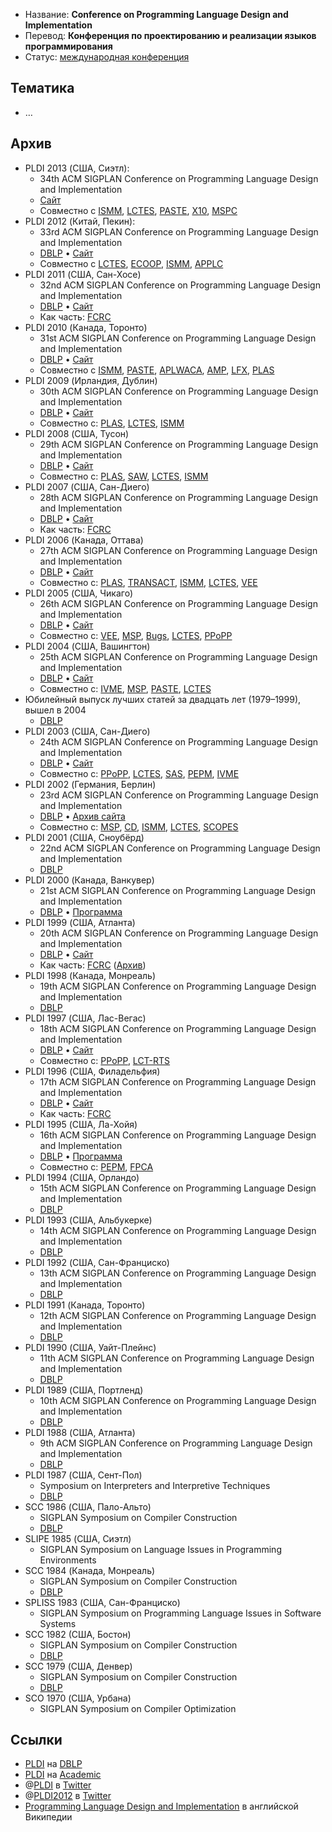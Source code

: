 * Название: '''Conference on Programming Language Design and Implementation'''
* Перевод: '''Конференция по проектированию и реализации языков программирования'''
* Статус: [[International Conference|международная конференция]]

== Тематика ==
* …

== Архив ==
* PLDI 2013 (США, Сиэтл):
** 34th ACM SIGPLAN Conference on Programming Language Design and Implementation
** [http://pldi2013.ucombinator.org/ Сайт]
** Совместно с [[ISMM]], [[LCTES]], [[PASTE]], [[X10]], [[MSPC]]
* PLDI 2012 (Китай, Пекин):
** 33rd ACM SIGPLAN Conference on Programming Language Design and Implementation
** [http://dblp.uni-trier.de/db/conf/pldi/pldi2012.html DBLP] • [http://pldi12.cs.purdue.edu/ Сайт]
** Совместно с [[LCTES]], [[ECOOP]], [[ISMM]], [[APPLC]]
* PLDI 2011 (США, Сан-Хосе)
** 32nd ACM SIGPLAN Conference on Programming Language Design and Implementation
** [http://dblp.uni-trier.de/db/conf/pldi/pldi2011.html DBLP] • [http://pldi11.cs.utah.edu/ Сайт]
** Как часть: [[FCRC]]
* PLDI 2010 (Канада, Торонто)
** 31st ACM SIGPLAN Conference on Programming Language Design and Implementation
** [http://dblp.uni-trier.de/db/conf/pldi/pldi2010.html DBLP] • [http://cs.stanford.edu/pldi10/ Сайт]
** Совместно с [[ISMM]], [[PASTE]], [[APLWACA]], [[AMP]], [[LFX]], [[PLAS]]
* PLDI 2009 (Ирландия, Дублин)
** 30th ACM SIGPLAN Conference on Programming Language Design and Implementation
** [http://dblp.uni-trier.de/db/conf/pldi/pldi2009.html DBLP] • [http://www-plan.cs.colorado.edu/~pldi09/ Сайт]
** Совместно с: [[PLAS]], [[LCTES]], [[ISMM]]
* PLDI 2008 (США, Тусон)
** 29th ACM SIGPLAN Conference on Programming Language Design and Implementation
** [http://dblp.uni-trier.de/db/conf/pldi/pldi2008.html DBLP] • [http://pldi2008.cs.ucr.edu/ Сайт]
** Совместно с: [[PLAS]], [[SAW]], [[LCTES]], [[ISMM]]
* PLDI 2007 (США, Сан-Диего)
** 28th ACM SIGPLAN Conference on Programming Language Design and Implementation
** [http://dblp.uni-trier.de/db/conf/pldi/pldi2007.html DBLP] • [http://ties.ucsd.edu/PLDI/ Сайт]
** Как часть: [[FCRC]]
* PLDI 2006 (Канада, Оттава)
** 27th ACM SIGPLAN Conference on Programming Language Design and Implementation
** [http://dblp.uni-trier.de/db/conf/pldi/pldi2006.html DBLP] • [http://research.microsoft.com/en-us/um/redmond/events/pldi06/ Сайт]
** Совместно с: [[PLAS]], [[TRANSACT]], [[ISMM]], [[LCTES]], [[VEE]]
* PLDI 2005 (США, Чикаго)
** 26th ACM SIGPLAN Conference on Programming Language Design and Implementation
** [http://dblp.uni-trier.de/db/conf/pldi/pldi2005.html DBLP] • [http://research.ihost.com/pldi2005/ Сайт]
** Совместно с: [[VEE]], [[MSP]], [[Bugs]], [[LCTES]], [[PPoPP]]
* PLDI 2004 (США, Вашингтон)
** 25th ACM SIGPLAN Conference on Programming Language Design and Implementation
** [http://dblp.uni-trier.de/db/conf/pldi/pldi2004.html DBLP] • [http://www.cs.umd.edu/~pugh/pldi04/ Сайт]
** Совместно с: [[IVME]], [[MSP]], [[PASTE]], [[LCTES]]
* Юбилейный выпуск лучших статей за двадцать лет (1979–1999), вышел в 2004
** [http://dblp.uni-trier.de/db/conf/pldi/pldi2004best.html DBLP]
* PLDI 2003 (США, Сан-Диего)
** 24th ACM SIGPLAN Conference on Programming Language Design and Implementation
** [http://dblp.uni-trier.de/db/conf/pldi/pldi2003.html DBLP] • [http://www.cs.ucr.edu/~gupta/PLDI2003/ Сайт]
** Совместно с: [[PPoPP]], [[LCTES]], [[SAS]], [[PEPM]], [[IVME]]
* PLDI 2002 (Германия, Берлин)
** 23rd ACM SIGPLAN Conference on Programming Language Design and Implementation
** [http://dblp.uni-trier.de/db/conf/pldi/pldi2002.html DBLP] • [http://web.archive.org/web/20070723103736/http://sunshine.cs.uni-dortmund.de/~knoop/PLDI2002/pldi2002_main.html Архив сайта]
** Совместно с: [[MSP]], [[CD]], [[ISMM]], [[LCTES]], [[SCOPES]]
* PLDI 2001 (США, Сноубёрд)
** 22nd ACM SIGPLAN Conference on Programming Language Design and Implementation
** [http://dblp.uni-trier.de/db/conf/pldi/pldi2001.html DBLP]
* PLDI 2000 (Канада, Ванкувер)
** 21st ACM SIGPLAN Conference on Programming Language Design and Implementation
** [http://dblp.uni-trier.de/db/conf/pldi/pldi2000.html DBLP] • [http://suif.stanford.edu/~lam/pldi00/ Программа]
* PLDI 1999 (США, Атланта)
** 20th ACM SIGPLAN Conference on Programming Language Design and Implementation
** [http://dblp.uni-trier.de/db/conf/pldi/pldi99.html DBLP] • [http://www.cs.rutgers.edu/pldi99/ Сайт]
** Как часть: [[FCRC]] ([http://web.archive.org/web/20070811200833/http://www.acm.org/fcrc/fcrc99/index.html Архив])
* PLDI 1998 (Канада, Монреаль)
** 19th ACM SIGPLAN Conference on Programming Language Design and Implementation
** [http://dblp.uni-trier.de/db/conf/pldi/pldi98.html DBLP]
* PLDI 1997 (США, Лас-Вегас)
** 18th ACM SIGPLAN Conference on Programming Language Design and Implementation
** [http://dblp.uni-trier.de/db/conf/pldi/pldi97.html DBLP] • [http://www.cs.bu.edu/pub/pldi97/ Сайт]
** Совместно с: [[PPoPP]], [[LCTES|LCT-RTS]]
* PLDI 1996 (США, Филадельфия)
** 17th ACM SIGPLAN Conference on Programming Language Design and Implementation
** [http://dblp.uni-trier.de/db/conf/pldi/pldi96.html DBLP] • [http://pages.cs.wisc.edu/~fischer/pldi96/ Сайт]
** Как часть: [[FCRC]]
* PLDI 1995 (США, Ла-Хойя)
** 16th ACM SIGPLAN Conference on Programming Language Design and Implementation
** [http://dblp.uni-trier.de/db/conf/pldi/pldi95.html DBLP] • [http://compilers.iecc.com/comparch/article/95-03-065 Программа]
** Совместно с: [[PEPM]], [[FPCA]]
* PLDI 1994 (США, Орландо)
** 15th ACM SIGPLAN Conference on Programming Language Design and Implementation
** [http://dblp.uni-trier.de/db/conf/pldi/pldi94.html DBLP]
* PLDI 1993 (США, Альбукерке)
** 14th ACM SIGPLAN Conference on Programming Language Design and Implementation
** [http://dblp.uni-trier.de/db/conf/pldi/pldi93.html DBLP]
* PLDI 1992 (США, Сан-Франциско)
** 13th ACM SIGPLAN Conference on Programming Language Design and Implementation
** [http://dblp.uni-trier.de/db/conf/pldi/pldi92.html DBLP]
* PLDI 1991 (Канада, Торонто)
** 12th ACM SIGPLAN Conference on Programming Language Design and Implementation
** [http://dblp.uni-trier.de/db/conf/pldi/pldi91.html DBLP]
* PLDI 1990 (США, Уайт-Плейнс)
** 11th ACM SIGPLAN Conference on Programming Language Design and Implementation
** [http://dblp.uni-trier.de/db/conf/pldi/pldi90.html DBLP]
* PLDI 1989 (США, Портленд)
** 10th ACM SIGPLAN Conference on Programming Language Design and Implementation
** [http://dblp.uni-trier.de/db/conf/pldi/pldi89.html DBLP]
* PLDI 1988 (США, Атланта)
** 9th ACM SIGPLAN Conference on Programming Language Design and Implementation
** [http://dblp.uni-trier.de/db/conf/pldi/pldi88.html DBLP]
* PLDI 1987 (США, Сент-Пол)
** Symposium on Interpreters and Interpretive Techniques
** [http://dblp.uni-trier.de/db/conf/pldi/pldi1987.html DBLP]
* SCC 1986 (США, Пало-Альто)
** SIGPLAN Symposium on Compiler Construction
** [http://dblp.uni-trier.de/db/conf/sigplan/sigplan1986.html DBLP]
* SLIPE 1985 (США, Сиэтл)
** SIGPLAN Symposium on Language Issues in Programming Environments
* SCC 1984 (Канада, Монреаль)
** SIGPLAN Symposium on Compiler Construction
** [http://dblp.uni-trier.de/db/conf/sigplan/sigplan1984.html DBLP]
* SPLISS 1983 (США, Сан-Франциско)
** SIGPLAN Symposium on Programming Language Issues in Software Systems
* SСС 1982 (США, Бостон)
** SIGPLAN Symposium on Compiler Construction
** [http://dblp.uni-trier.de/db/conf/sigplan/sigplan82.html DBLP]
* SCC 1979 (США, Денвер)
** SIGPLAN Symposium on Compiler Construction
** [http://dblp.uni-trier.de/db/conf/sigplan/sigplan1979.html DBLP]
* SCO 1970 (США, Урбана)
** SIGPLAN Symposium on Compiler Optimization

== Ссылки ==
* [http://dblp.uni-trier.de/db/conf/pldi/ PLDI] на [[DBLP]]
* [http://academic.research.microsoft.com/Conference/220/ PLDI] на [[Academic]]
* @[http://twitter.com/pldi PLDI] в [[Twitter]]
* @[http://twitter.com/pldi2012 PLDI2012] в [[Twitter]]
* [http://en.wikipedia.org/wiki/Programming_Language_Design_and_Implementation Programming Language Design and Implementation] в английской Википедии
